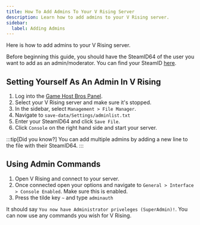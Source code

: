```yaml
---
title: How To Add Admins To Your V Rising Server
description: Learn how to add admins to your V Rising server.
sidebar:
  label: Adding Admins
---
```


Here is how to add admins to your V Rising server.

Before beginning this guide, you should have the SteamID64 of the user you want to add as an admin/moderator. You can find your SteamID [here](https://steamid.io/).

## Setting Yourself As An Admin In V Rising

1. Log into the [Game Host Bros Panel](https://panel.gamehostbros.com). 
2. Select your V Rising server and make sure it's stopped.
3. In the sidebar, select `Management > File Manager`.
4. Navigate to `save-data/Settings/adminlist.txt`
5. Enter your SteamID64 and click `Save File`.
6. Click `Console` on the right hand side and start your server.

:::tip[Did you know?]
You can add multiple admins by adding a new line to the file with their SteamID64.
:::

## Using Admin Commands

1. Open V Rising and connect to your server.
2. Once connected open your options and navigate to `General > Interface > Console Enabled`. Make sure this is enabled.
3. Press the tilde key `~` and type `adminauth`

It should say `You now have Administrator priveleges (SuperAdmin)!`. You can now use any commands you wish for V Rising.